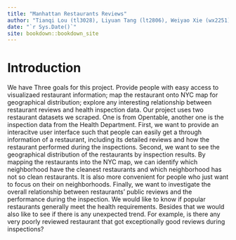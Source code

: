 ```yaml
--- 
title: "Manhattan Restaurants Reviews"
author: "Tianqi Lou (tl3028), Liyuan Tang (lt2806), Weiyao Xie (wx2251), Heather Zhu (yz4042)"
date: "`r Sys.Date()`"
site: bookdown::bookdown_site
---
```


# Introduction
We have Three goals for this project. Provide people with easy access to visualizaed restaurant information; map the restaurant onto NYC map for geographical distribution; explore any interesting relationship between restaurant reviews and health inspection data. Our project uses two restaurant datasets we scraped. One is from Opentable, another one is the inspection data from the Health Department.  First, we want to provide an interacitve user interface such that people can easily get a through information of a restaurant, including its detailed reviews and how the restaurant performed during the inspections. Second, we want to see the geographical distribution of the restaurants by inspection results. By mapping the restaurants into the NYC map, we can identify which neighborhood have the cleanest restaurants and which neighborhood has not so clean restaurants. It is also more convenient for people who just want to focus on their on neighborhoods. Finally, we want to investigate the overall relationship between restaurants' public reviews and the performance during the inspection. We would like to know if popular restaurants generally meet the health requirements. Besides that we would also like to see if there is any unexpected trend. For example, is there any very poorly reviewed restaurant that got exceptionally good reviews during inspections?
